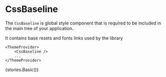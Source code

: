 
<Meta title="Core/CssBaseline" component={CssBaseline} />

# CssBaseline

The `CssBaseline` is global style component that is required to be included in the main tree of your application.

It contains base resets and fonts links used by the library

```tsx
<ThemeProvider>
    <CssBaseline />
    ...
</ThemeProvider>
```

<Preview withToolbar>
    <Story name="Basic">{stories.Basic()}</Story>
</Preview>
